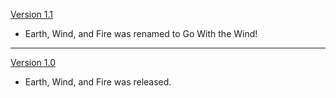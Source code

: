 {{Change History/Header}}
[[Version 1.1]]
* Earth, Wind, and Fire was renamed to Go With the Wind!
----
[[Version 1.0]]
* Earth, Wind, and Fire was released.
